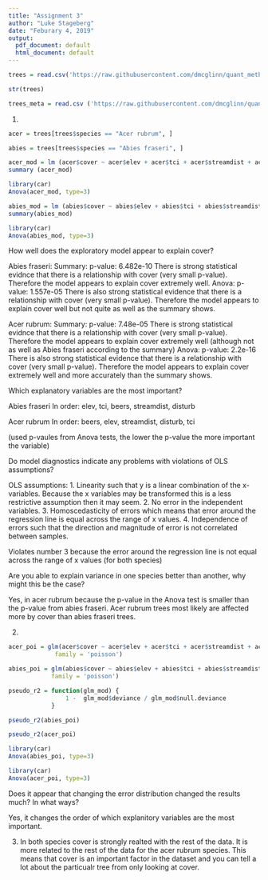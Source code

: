 ```yaml
---
title: "Assignment 3"
author: "Luke Stageberg"
date: "Feburary 4, 2019"
output:
  pdf_document: default
  html_document: default
---
```


```r
trees = read.csv('https://raw.githubusercontent.com/dmcglinn/quant_methods/gh-pages/data/treedata.csv')
```

```r
str(trees)
```

```r
trees_meta = read.csv ('https://raw.githubusercontent.com/dmcglinn/quant_methods/gh-pages/data/tree_metadata.txt')
```

1.
```r
acer = trees[trees$species == "Acer rubrum", ]
```

```r
abies = trees[trees$species == "Abies fraseri", ]
```


```r
acer_mod = lm (acer$cover ~ acer$elev + acer$tci + acer$streamdist + acer$disturb + acer$beers)
summary (acer_mod)
```

```r
library(car)
Anova(acer_mod, type=3)
```

```r
abies_mod = lm (abies$cover ~ abies$elev + abies$tci + abies$streamdist + abies$disturb + abies$beers)
summary(abies_mod)
```

```r
library(car)
Anova(abies_mod, type=3)
```

How well does the exploratory model appear to explain cover?

Abies fraseri:
  Summary: p-value: 6.482e-10
  There is strong statistical evidnce that there is a relationship with cover (very small p-value). Therefore the model appears to explain cover extremely well.
  Anova: p-value: 1.557e-05
  There is also strong statistical evidence that there is a relationship with cover (very small p-value). Therefore the model appears to explain cover well but not quite as well as the summary shows.

Acer rubrum:
  Summary: p-value: 7.48e-05
  There is strong statistical evidnce that there is a relationship with cover (very small p-value). Therefore the model appears to explain cover extremely well (although not as well as Abies fraseri according to the summary)
  Anova: p-value: 2.2e-16
  There is also strong statistical evidence that there is a relationship with cover (very small p-value). Therefore the model appears to explain cover extremely well and more accurately than the summary shows.


Which explanatory variables are the most important?

Abies fraseri
In order: elev, tci, beers, streamdist, disturb

Acer rubrum
In order: beers, elev, streamdist, disturb, tci

(used p-vaules from Anova tests, the lower the p-value the more important the variable)


Do model diagnostics indicate any problems with violations of OLS assumptions?

OLS assumptions:
1. Linearity such that y is a linear combination of the x-variables. Because the x variables may be transformed this is a less restrictive assumption then it may seem.
2. No error in the independent variables.
3. Homoscedasticity of errors which means that error around the regression line is equal across the range of x values.
4. Independence of errors such that the direction and magnitude of error is not correlated between samples.

Violates number 3 because the error around the regression line is not equal across the range of x values (for both species)

Are you able to explain variance in one species better than another, why might this be the case?

Yes, in acer rubrum because the p-value in the Anova test is smaller than the p-value from abies fraseri. Acer rubrum trees most likely are affected more by cover than abies fraseri trees.


2.
```r
acer_poi = glm(acer$cover ~ acer$elev + acer$tci + acer$streamdist + acer$disturb + acer$beers, data = acer, 
             family = 'poisson')
```


```r
abies_poi = glm(abies$cover ~ abies$elev + abies$tci + abies$streamdist + abies$disturb +abies$beers, data = abies, 
            family = 'poisson')
```

```r
pseudo_r2 = function(glm_mod) {
                1 -  glm_mod$deviance / glm_mod$null.deviance
            }
```


```r
pseudo_r2(abies_poi)
```

```r
pseudo_r2(acer_poi)
```

```r
library(car)
Anova(abies_poi, type=3)
```

```r
library(car)
Anova(acer_poi, type=3)
```

Does it appear that changing the error distribution changed the results much? In what ways?

Yes, it changes the order of which explanitory variables are the most important.

3. In both species cover is strongly realted with the rest of the data. It is more related to the rest of the data for the acer rubrum species. This means that cover is an important factor in the dataset and you can tell a lot about the particualr tree from only looking at cover.

